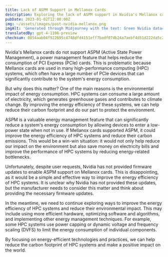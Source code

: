 ```yaml
---
title: Lack of ASPM Support in Mellanox Cards
description: Exploring the lack of ASPM support in Nvidia's Mellanox cards and its impact on the energy efficiency of high-performance computing systems.
pubDate: 2023-01-02T12:00:00Z
img: ~/assets/images/post-nvidia-mellanox.png
imgAlt: 'Generated through Midjourney with the text: Green Nvidia datacenter inside a glass biosphere emitting gray gas, impactful, colorful, realistic, canon lens, high detail --v 4 --ar 3:2'
translatedBy: gpt-4-1106-preview
checksum: 0854aab04f922695c4748dfd4151eff7badf074b24a7aebf4d51d222da5c2eb0
---
```


Nvidia's Mellanox cards do not support ASPM (Active State Power Management), a power management feature that helps reduce the consumption of PCI Express (PCIe) cards. This is problematic because Mellanox cards are used in many high-performance computing (HPC) systems, which often have a large number of PCIe devices that can significantly contribute to the system's energy consumption.

But why does this matter? One of the main reasons is the environmental impact of energy consumption. HPC systems can consume a large amount of electricity, which generates greenhouse gases and contributes to climate change. By improving the energy efficiency of these systems, we can help reduce their carbon footprint and do our part to protect the environment.

ASPM is a valuable energy management feature that can significantly reduce a system's energy consumption by allowing devices to enter a low-power state when not in use. If Mellanox cards supported ASPM, it could improve the energy efficiency of HPC systems and reduce their carbon emissions. This would be a win-win situation: it would not only help reduce our impact on the environment but also save money on electricity bills and improve the performance of HPC systems by reducing energy-related bottlenecks.

Unfortunately, despite user requests, Nvidia has not provided firmware updates to enable ASPM support on Mellanox cards. This is disappointing, as it would be a simple and effective way to improve the energy efficiency of HPC systems. It is unclear why Nvidia has not provided these updates, but the manufacturer needs to consider this matter and think about providing the necessary firmware updates.

In the meantime, we need to continue exploring ways to improve the energy efficiency of HPC systems and reduce their environmental impact. This may include using more efficient hardware, optimizing software and algorithms, and implementing other energy management techniques. For example, some HPC systems use power capping or dynamic voltage and frequency scaling (DVFS) to limit the energy consumption of individual components.

By focusing on energy-efficient technologies and practices, we can help reduce the carbon footprint of HPC systems and make a positive impact on the world.
